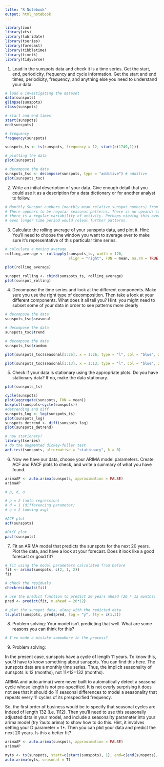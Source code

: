 ```yaml
---
title: "R Notebook"
output: html_notebook
---
```


```r
library(zoo)
library(xts)
library(lubridate)
library(tseries)
library(forecast)
library(tibbletime)
library(timetk)
library(tidyverse)
```

1. Load in the sunspots data and check it is a time series. Get the start, end, periodicity, frequency and cycle information. Get the start and end times, periodicity, frequency, and anything else you need to understand your data.
```r
# load & investigating the dataset
data(sunspots)
glimpse(sunspots)
class(sunspots)

# start and end times
start(sunspots)
end(sunspots)

# frequency
frequency(sunspots)

sunspots_ts <- ts(sunspots, frequency = 12, start(c(1749,1)))

# plotting the data
plot(sunspots)

# decompose the data
sunspots_tsc <- decompose(sunspots, type = "additive") # additive
plot(sunspots_tsc)
```

2. Write an initial description of your data. Give enough detail that you could use it as a description for a data dictionary or for another analyst to follow.
```r
# Monthly Sunspot numbers (monthly mean relative sunspot numbers) from 1749 - 1893
# There appears to be regular seasonal patterns. There is no upwards trend, rather
# there is a regular variability of activity. Perhaps viewing this over an
# even longer time period would releal further patterns.
```

3. Calculate the rolling average of your sunspots data, and plot it. Hint: You’ll need to choose the window you want to average over to make sure it’s representative of this particular time series.
```r
# calculate a moving average
rolling_average <- rollapply(sunspots_ts, width = 120, 
                             align = "right", FUN = mean, na.rm = TRUE)

plot(rolling_average)

sunspot_rolling <- cbind(sunspots_ts, rolling_average)
plot(sunspot_rolling)
```

4. Decompose the time series and look at the different components. Make sure you use the right type of decomposition. Then take a look at your different components. What does it all tell you? Hint: you might need to subset some of your data in order to see patterns more clearly
```r
# decompose the data
sunspots_tsc$seasonal
```

```r
# decompose the data
sunspots_tsc$trend
```

```r
# decompose the data
sunspots_tsc$random
```

```r
plot(sunspots_tsc$seasonal[1:26], x = 1:26, type = "l", col = "blue", xlab = "year", ylab = "sunspots")
```

```r
plot(sunspots_tsc$seasonal[1:13], x = 1:13, type = "l", col = "blue", xlab = "year", ylab = "sunspots")
```


5. Check if your data is stationary using the appropriate plots. Do you have stationary data? If no, make the data stationary.
```r
plot(sunspots_ts)
```

```r
cycle(sunspots)
plot(aggregate(sunspots, FUN = mean))
boxplot(sunspots~cycle(sunspots))
#detrending and diff
sunspots_log <- log(sunspots_ts)
plot(sunspots_log)
sunspots_detrend <- diff(sunspots_log)
plot(sunspots_detrend)

```
```r
# now stationary?
library(tseries)
# do the augmented dickey-fuller test
adf.test(sunspots, alternative = "stationary", k = 0)
```


6. Now we have our data, choose your ARIMA model parameters. Create ACF and PACF plots to check, and write a summary of what you have found.
```r
arimaAP <- auto.arima(sunspots, approximation = FALSE)
arimaAP
```
```r
# p, d, q

# p = 2 (auto regression)
# d = 1 (differencing parameter)
# q = 2 (moving avg)

#ACF plot
acf(sunspots)

#PACF plot
pacf(sunspots)
```

7. Fit an ARIMA model that predicts the sunspots for the next 20 years. Plot the data, and have a look at your forecast. Does it look like a good forecast or good fit?
```r
# fit using the model parameters calculated from before
fit <- arima(sunspots, c(2, 1, 2))
fit
```

```r
# check the residuals
checkresiduals(fit)
```

```r
# use the predict function to predict 20 years ahead (20 * 12 months)
pred <- predict(fit, n.ahead = 20*12)

# plot the sunspot data, along with the redicted data
ts.plot(sunspots, pred$pred, log = "y", lty = c(1,3))
```



8. Problem solving: Your model isn’t predicting that well. What are some reasons you can think for this?
```r
# I've made a mistake somewhere in the process?
```

9. Problem solving:

In the present case, sunspots have a cycle of length 11 years. To know this, you’d have to know something about sunspots. You can find this here. The sunspots data are a monthly time series. Thus, the implicit seasonality of sunspots is 12 (months), not 11×12=132 (months).

ARIMA and auto.arima() were never built to automatically detect a seasonal cycle whose length is not pre-specified. It is not overly surprising it does not see that it should do 11 seasonal differences to model a seasonality that repeats every 11 cycles of its prespecified frequency.

So, the first order of business would be to specify that seasonal cycles are indeed of length 132 (i.e. 1112). Then you’ll need to use this seasonally adjusted data in your model, and include a seasonality parameter into your arima model (try ?auto.arima) to show how to do this. Hint, it involves setting your D parameter = 1*. Then you can plot your data and predict the next 20 years. Is this a better fit?

```r
arimaAP <- auto.arima(sunspots, approximation = FALSE)
arimaAP
```

```r
myts <- ts(sunspots, start=c(start(sunspots), 1), end=c(end(sunspots), 1112), frequency= frequency(sunspots))
auto.arima(myts, seasonal = T)
```


```r

```
